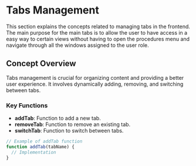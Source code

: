 
<Meta title="Frontend Concepts/Header area/Tabs Management" />

# Tabs Management

This section explains the concepts related to managing tabs in the frontend.
The main purpose for the main tabs is to allow the user to have access in a easy way to certain views without having to open the procedures menu and navigate through all the windows assigned to the user role.


## Concept Overview

Tabs management is crucial for organizing content and providing a better user experience. It involves dynamically adding, removing, and switching between tabs.

### Key Functions

- **addTab**: Function to add a new tab.
- **removeTab**: Function to remove an existing tab.
- **switchTab**: Function to switch between tabs.

```javascript
// Example of addTab function
function addTab(tabName) {
  // Implementation
}
